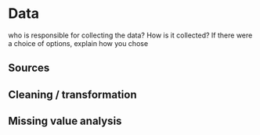 # Data 
who is responsible for collecting the data? How is it collected? If there were a choice of options, explain how you chose

## Sources

## Cleaning / transformation

## Missing value analysis

